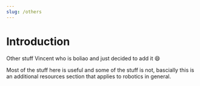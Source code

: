 ```yaml
---
slug: /others
---
```


# Introduction

Other stuff Vincent who is boliao and just decided to add it :smile:  
  
Most of the stuff here is useful and some of the stuff is not, bascially this is an additional resources section that applies to robotics in general.